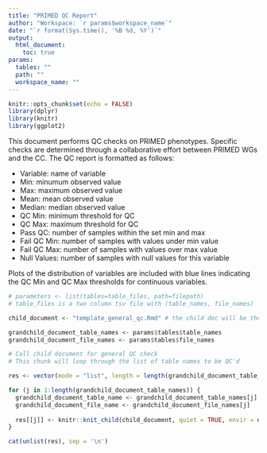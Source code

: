 ```yaml
---
title: "PRIMED QC Report"
author: "Workspace: `r params$workspace_name`"
date: "`r format(Sys.time(), '%B %d, %Y')`"
output: 
  html_document:
    toc: true
params: 
  tables: ""
  path: ""
  workspace_name: ""
---
```


```r
knitr::opts_chunk$set(echo = FALSE)
library(dplyr)
library(knitr)
library(ggplot2)
```

This document performs QC checks on PRIMED phenotypes. Specific checks are determined through a collaborative effort between PRIMED WGs and the CC. The QC report is formatted as follows: 

  - Variable: name of variable  
  - Min: minumum observed value
  - Max: maximum observed value
  - Mean: mean observed value
  - Median: median observed value
  - QC Min: minimum threshold for QC
  - QC Max: maximum threshold for QC
  - Pass QC: number of samples within the set min and max
  - Fail QC Min: number of samples with values under min value
  - Fail QC Max: number of samples with values over max value
  - Null Values: number of samples with null values for this variable
  
Plots of the distribution of variables are included with blue lines indicating the QC Min and QC Max thresholds for continuous variables. 

```r
# parameters <- list(tables=table_files, path=filepath)
# table_files is a two column tsv file with (table_names, file_names)

child_document <- "template_general_qc.Rmd" # the child doc will be the general qc Rmd

grandchild_document_table_names <- params$tables$table_names
grandchild_document_file_names <- params$tables$file_names
```

```r
# Call child document for general QC check 
# This chunk will loop through the list of table names to be QC'd 

res <- vector(mode = "list", length = length(grandchild_document_table_names))

for (j in 1:length(grandchild_document_table_names)) {
  grandchild_document_table_name <- grandchild_document_table_names[j]
  grandchild_document_file_name <- grandchild_document_file_names[j]
  
  res[[j]] <- knitr::knit_child(child_document, quiet = TRUE, envir = environment())
}

cat(unlist(res), sep = '\n')
```